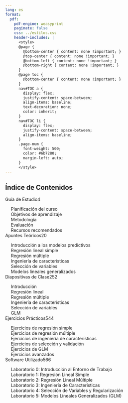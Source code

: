 ```yaml
---
lang: es
format:
  pdf:
    pdf-engine: weasyprint
    paginate: false
    css: ../estilos.css
    header-includes: |
      <style>
      @page {
        @bottom-center { content: none !important; }
        @top-center { content: none !important; }
        @bottom-left { content: none !important; }
        @bottom-right { content: none !important; }
      }
      @page toc {
        @bottom-center { content: none !important; }
      }
      nav#TOC a {
        display: flex;
        justify-content: space-between;
        align-items: baseline;
        text-decoration: none;
        color: inherit;
      }
      nav#TOC li {
        display: flex;
        justify-content: space-between;
        align-items: baseline;
      }
      .page-num {
        font-weight: 500;
        color: #6b7280;
        margin-left: auto;
      }
      </style>
---
```


<nav id="TOC">
<h2>Índice de Contenidos</h2>
<ul>
<li><a href="#guia-estudio"> Guía de Estudio</a><span class="page-num">4</span></li>
<ul>
<li> Planificación del curso<span class="page-num"></span></li>
<li> Objetivos de aprendizaje<span class="page-num"></span></li>
<li> Metodología<span class="page-num"></span></li>
<li> Evaluación<span class="page-num"></span></li>
<li> Recursos recomendados<span class="page-num"></span></li>
</ul>
<li><a href="#apuntes-teoricos"> Apuntes Teóricos</a><span class="page-num">20</span></li>
<ul>
<li> Introducción a los modelos predictivos<span class="page-num"></span></li>
<li> Regresión lineal simple<span class="page-num"></span></li>
<li> Regresión múltiple<span class="page-num"></span></li>
<li> Ingeniería de características<span class="page-num"></span></li>
<li> Selección de variables<span class="page-num"></span></li>
<li> Modelos lineales generalizados<span class="page-num"></span></li>
</ul>
<li><a href="#diapositivas"> Diapositivas de Clase</a><span class="page-num">252</span></li>
<ul>
<li> Introducción<span class="page-num"></span></li>
<li> Regresión lineal<span class="page-num"></span></li>
<li> Regresión múltiple<span class="page-num"></span></li>
<li> Ingeniería de características<span class="page-num"></span></li>
<li> Selección de variables<span class="page-num"></span></li>
<li> GLM<span class="page-num"></span></li>
</ul>
<li><a href="#ejercicios"> Ejercicios Prácticos</a><span class="page-num">544</span></li>
<ul>
<li> Ejercicios de regresión simple<span class="page-num"></span></li>
<li> Ejercicios de regresión múltiple<span class="page-num"></span></li>
<li> Ejercicios de ingeniería de características<span class="page-num"></span></li>
<li> Ejercicios de selección y validación<span class="page-num"></span></li>
<li> Ejercicios de GLM<span class="page-num"></span></li>
<li> Ejercicios avanzados<span class="page-num"></span></li>
</ul>
<li><a href="#software"> Software Utilizado</a><span class="page-num">566</span></li>
<ul>
<li> Laboratorio 0: Introducción al Entorno de Trabajo<span class="page-num"></span></li>
<li> Laboratorio 1: Regresión Lineal Simple<span class="page-num"></span></li>
<li> Laboratorio 2: Regresión Lineal Múltiple<span class="page-num"></span></li>
<li> Laboratorio 3: Ingeniería de Características<span class="page-num"></span></li>
<li> Laboratorio 4: Selección de Variables y Regularización<span class="page-num"></span></li>
<li> Laboratorio 5: Modelos Lineales Generalizados (GLM)<span class="page-num"></span></li>
</ul>
</ul>
</nav>